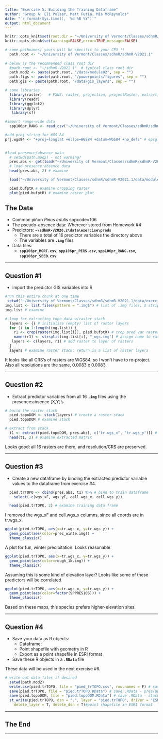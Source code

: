 ```yaml
---
title: "Exercise 5: Building the Training Dataframe"
author: "Group A: Eli Polzer, Matt Futia, Mia McReynolds"
date: "`r format(Sys.time(), '%d %B %Y')`"
output: html_document
---
```


```r
knitr::opts_knit$set(root.dir = "~/University of Vermont/Classes/sdhmR/sdhmR-V2021.1")
knitr::opts_chunk$set(warning=FALSE,error=TRUE,message=FALSE)
```

```r
# some pathnames; yours will be specific to your CPU !!
  path.root <- "~/University of Vermont/Classes/sdhmR/sdhmR-V2021.1" 
  
# below is the recommended class root dir
  #path.root <- "~/sdhmR-V2021.1"  # typical class root dir
  path.mod2 <- paste(path.root, "/data/module02", sep = "")
  path.figs <- paste(path.root, "/powerpoints/figures", sep = "") 
  path.gis <- paste(path.root, "/data/gis_layers", sep = "")

# some libraries
  library(raster)	# FXNS:	raster, projection, projectRaster, extract, crop
  library(readr)
  library(ggplot2)
  library(dplyr)
   library(sf)    
```


```r
#import range-wide data
  spp106pr_RANG <- read_csv("~/University of Vermont/Classes/sdhmR/sdhmR-V2021.1/data/exercise/traindat/spp106pr_RANG.csv")

#add proj string for WGS 84
prj.wgs84 <- "+proj=longlat +ellps=WGS84 +datum=WGS84 +no_defs" # epsg:4326

  
#load presence/absence data 
  # setwd(path.mod2) - not working?
  pres.abs <- get(load("~/University of Vermont/Classes/sdhmR/sdhmR-V2021.1/data/module02/pied.PPsA.RData")) 
  # load presence:absence data
  head(pres.abs, 2) # examine
```
  
```r
  load("~/University of Vermont/Classes/sdhmR/sdhmR-V2021.1/data/module02/pied.framesR.RData") 

  pied.bufptR # examine cropping raster
  plot(pied.bufptR) # examine raster plot
```


## The Data

* Common piñon *Pinus edulis* sppcode=106
* The pseudo-absence data: Wherever stored from Homework #4
* Predictors: **`~\sdhmR-V2020.2\data\exercise\preds`** 
  * There are a total of 16 predictor variables the directory above
  * The variables are **`.img`** files
* Data files:
  * **`spp106pr_MORT.csv`**, **`spp106pr_PERS.csv`**, **`spp106pr_RANG.csv`**, **`spp106pr_SEED.csv`**

---

## Question #1

* Import the predictor GIS variables into R

```r
#run this entire chunk at one time
 setwd("~/University of Vermont/Classes/sdhmR/sdhmR-V2021.1/data/exercise/preds")
img.list <- list.files(pattern = ".img$") # list of .img files; $ strips extra
img.list # examine

# loop for extracting topo data w/raster stack
  layers <- {} # initialize (empty) list of raster layers
  for (i in 1:length(img.list)) {
    r1 <- crop(raster(img.list[i]), pied.bufptR) # crop pred var raster to buffer raster
    names(r1) <- strsplit(img.list[i], "_wgs.img") # assign name to raster
   layers <- c(layers, r1) # add raster to layer of rasters
  }
  layers # examine raster stack; return is a list of raster layers
```

It looks like all CRS's of rasters are WGS84, so I won't have to re-project. Also all resolutions are the same, 0.0083 x 0.0083. 

---

## Question #2

* Extract predictor variables from all 16 **`.img`** files using the presence:absence [X,Y]'s

```r
# build the raster stack
  pied.topoDOM <- stack(layers) # create a raster stack
  pied.topoDOM # examine stack

# extract from stack 
  t1 <- extract(pied.topoDOM, pres.abs[, c("tr.wgs_x", "tr.wgs_y")]) # extract values from raster stack
  head(t1, 2) # examine extracted matrix
```
Looks good: all 16 rasters are there, and resolution/CRS are preserved. 

---

## Question #3

* Create a new dataframe by binding the extracted predictor variable values to the dataframe from exercise #4.

```r
  pied.trTOPO <- cbind(pres.abs, t1) %>% # bind to train dataframe
    select(-c(wgs_xF, wgs_yF, cell.wgs_x, cell.wgs_y))

  head(pied.trTOPO, 2) # examine training data frame
```

I removed the wgs_xF and cell.wgs_x columns, since all coords are in tr.wgs_x. 

```r
ggplot(pied.trTOPO, aes(x=tr.wgs_x, y=tr.wgs_y)) +
  geom_point(aes(color=prec_winte.img)) +
  theme_classic()
```

A plot for fun, winter precipitation. Looks reasonable. 

```r
ggplot(pied.trTOPO, aes(x=tr.wgs_x, y=tr.wgs_y)) +
  geom_point(aes(color=rough_1k.img)) +
  theme_classic()
```

Assuming this is some kind of elevation layer? Looks like some of these predictors will be correlated. 

```r
ggplot(pied.trTOPO, aes(x=tr.wgs_x, y=tr.wgs_y)) +
  geom_point(aes(color=factor(SPPRES106))) +
  theme_classic()
```
Based on these maps, this species prefers higher-elevation sites. 

---

## Question #4

* Save your data as R objects:
  * Dataframe;
  * Point shapefile with geometry in R
  * Export as a point shapefile in ESRI format
* Save these R objects in a **`.RData`** file

These data will be used in the next exercise #6.

```r

# write out data files if desired
  setwd(path.mod2)
  write.csv(pied.trTOPO, file = "pied_trTOPO.csv", row.names = F) # save .csv - training data
  save(pied.trTOPO, file = "pied.trTOPO.RData") # save .RData - pres/abs plus stacked raster
  save(pied.topoDOM, file = "pied.topoDOM.RData") # save .RData - stacked raster
  st_write(pied.trTOPO, dsn = ".", layer = "pied.trTOPO", driver = "ESRI Shapefile",
    delete_layer = T, delete_dsn = T)#point shapefile in ESRI format
```

---

## The End

---
